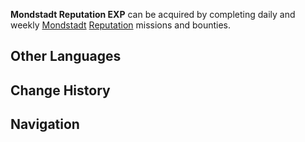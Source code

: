 {{Item Infobox
|id           = 000315
|type         = Experience
|group        = Reputation EXP
|image        = Item Mondstadt Reputation EXP.png
|rarity       = 3
|description  = Increases your Reputation Lv. (Mondsadt)
|source1      = Completing missions/bounties from Mondstadt [[Reputation]] system.
}}

'''Mondstadt Reputation EXP''' can be acquired by completing daily and weekly [[Mondstadt]] [[Reputation]] missions and bounties.

==Other Languages==
{{Other Languages
|en      = Mondstadt Reputation EXP
|zhs     = 声望经验・蒙德
|zhs_rm  = Shēngwàng Jīngyàn · Méngdé
|zht     = 聲望經驗・蒙德
|zht_rm  = Shēngwàng Jīngyàn · Méngdé
|zh_tl   = Reputation Experience · Mondstadt
|ja      = 評判経験値・モンド
|ja_rm   = Hyouban Keikenchi - Mondo
|ja_tl   = Reputation Experience - Mondstadt
|ko      = 평판 경험치・몬드
|ko_rm   = 
|ko_tl   = 
|es      = EXP de reputación - Mondstadt
|es_tl   = 
|fr      = EXP de réputation de Mondstadt
|fr_tl   = Mondstadt Reputation EXP
|ru      = Опыт репутации (Мондштадт)
|ru_tl   = 
|th      = EXP ชื่อเสียงประจำเมือง Mondstadt
|th_rm   = EXP Chuesiang Pracham Mueang Mondstadt
|th_tl   = Mondstadt City Reputation EXP
|vi      = EXP Danh Vọng - Mondstadt
|vi_tl   = 
|de      = Ansehenserfahrung für Mondstadt
|de_tl   = Reputation Experience for Mondstadt
|id      = EXP Reputasi Mondstadt
|id_tl   = Mondstadt Reputation EXP
|pt      = EXP de Reputação de Mondstadt
|pt_tl   = 
}}

==Change History==
{{Change History|1.1}}

==Navigation==
{{EXP Navbox|EXP Types}}